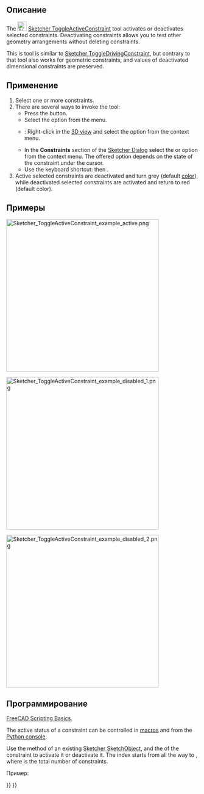 <languages/>

<div class="mw-translate-fuzzy">
{{Docnav/ru
|[[Sketcher_ToggleDrivingConstraint/ru|Переключить ограничения в построительные/основные]]
|[[Sketcher_SelectElementsWithDoFs/ru|Выбрать геометрию имеющую неограниченные степени свободы]]
|[[Sketcher_Workbench/ru|Верстак "Sketcher"]]
|IconL=Sketcher_ToggleDrivingConstraint.svg
|IconR=Sketcher SelectElementsWithDoFs.svg
|IconC=Workbench_Sketcher.svg
}}
</div>

{{GuiCommand
|Name=Sketcher ToggleActiveConstraint
|Workbenches=[[Sketcher_Workbench|Sketcher]]
|MenuLocation=Sketch → Sketcher constraints → Activate/deactivate constraint
|Shortcut={{KEY|K}} {{KEY|Z}}
|Version=0.19
|SeeAlso=[[Sketcher_ToggleDrivingConstraint|Sketcher ToggleDrivingConstraint]]
}}

<span id="Description"></span>
==Описание==

The [[Image:Sketcher_ToggleActiveConstraint.svg|24px]] [[Sketcher_ToggleActiveConstraint|Sketcher ToggleActiveConstraint]] tool activates or deactivates selected constraints. Deactivating constraints allows you to test other geometry arrangements without deleting constraints.

This is tool is similar to [[Sketcher_ToggleDrivingConstraint|Sketcher ToggleDrivingConstraint]], but contrary to that tool also works for geometric constraints, and values of deactivated dimensional constraints are preserved.

<span id="Usage"></span>
== Применение ==

# Select one or more constraints.
# There are several ways to invoke the tool:
#* Press the {{Button|[[Image:Sketcher_ToggleActiveConstraint.svg|16px]] [[Sketcher_ToggleActiveConstraint|Activate/deactivate constraint]]}} button.
#* Select the {{MenuCommand|Sketch → Sketcher constraints → [[Image:Sketcher_ToggleActiveConstraint.svg|16px]] Activate/deactivate constraint}} option from the menu.
#* {{Version|1.0}}: Right-click in the [[3D_view|3D view]] and select the {{MenuCommand|[[Image:Sketcher_ToggleActiveConstraint.svg|16px]] Activate/deactivate constraint}} option from the context menu.
#* In the '''Constraints''' section of the [[Sketcher_Dialog|Sketcher Dialog]] select the {{MenuCommand|Activate}} or {{MenuCommand|Deactivate}} option from the context menu. The offered option depends on the state of the constraint under the cursor.
#* Use the keyboard shortcut: {{KEY|K}} then {{KEY|Z}}.
# Active selected constraints are deactivated and turn grey (default [[Sketcher_Preferences#Appearance|color]]), while deactivated selected constraints are activated and return to red (default color).

<span id="Example"></span>
<div class="mw-translate-fuzzy">
== Примеры ==
</div>

[[File:Sketcher_ToggleActiveConstraint_example_active.png|400px]]
{{Caption|A fully constrained sketch.}}

[[File:Sketcher_ToggleActiveConstraint_example_disabled_1.png|400px]]
{{Caption|One of the angular constraints has been deactivated, the sketch is no longer fully constrained.}}

[[File:Sketcher_ToggleActiveConstraint_example_disabled_2.png|400px]]
{{Caption|The unconstrained geometry can be moved around. The deactivated constraint is still available, and can be re-activated to return to the fully constrained sketch.}}

<span id="Scripting"></span>
==Программирование==

{{Emphasis|See also:}} [[FreeCAD Scripting Basics|FreeCAD Scripting Basics]].

The active status of a constraint can be controlled in [[macros|macros]] and from the [[Python_console|Python console]].
{{Code|code=
SketchObject.toggleActive(index)
}}

Use the {{incode|toggleActive}} method of an existing [[Sketcher_SketchObject|Sketcher SketchObject]], and the {{incode|index}} of the constraint to activate it or deactivate it. The index starts from {{incode|0}} all the way to {{incode|N-1}}, where {{incode|N}} is the total number of constraints.

Пример:
{{Code|code=
import FreeCAD as App

sketch = App.ActiveDocument.Sketch
sketch.toggleActive(3)
}}


<div class="mw-translate-fuzzy">
{{Docnav/ru
|[[Sketcher_ToggleDrivingConstraint/ru|Переключить ограничения в построительные/основные]]
|[[Sketcher_SelectElementsWithDoFs/ru|Выбрать геометрию имеющую неограниченные степени свободы]]
|[[Sketcher_Workbench/ru|Верстак "Sketcher"]]
|IconL=Sketcher_ToggleDrivingConstraint.svg
|IconR=Sketcher SelectElementsWithDoFs.svg
|IconC=Workbench_Sketcher.svg
}}
</div>

{{Sketcher_Tools_navi{{#translation:}}}}
{{Userdocnavi{{#translation:}}}}